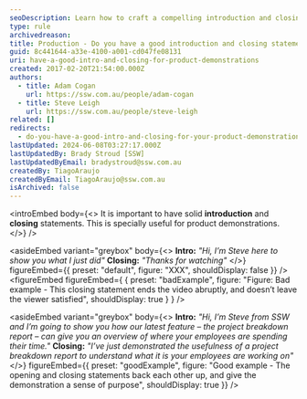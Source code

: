 ```yaml
---
seoDescription: Learn how to craft a compelling introduction and closing statements for your product demonstrations that leave viewers satisfied.
type: rule
archivedreason:
title: Production - Do you have a good introduction and closing statements?
guid: 8c441644-a33e-4100-a001-cd047fe08131
uri: have-a-good-intro-and-closing-for-product-demonstrations
created: 2017-02-20T21:54:00.000Z
authors:
  - title: Adam Cogan
    url: https://ssw.com.au/people/adam-cogan
  - title: Steve Leigh
    url: https://ssw.com.au/people/steve-leigh
related: []
redirects:
  - do-you-have-a-good-intro-and-closing-for-your-product-demonstrations
lastUpdated: 2024-06-08T03:27:17.000Z
lastUpdatedBy: Brady Stroud [SSW]
lastUpdatedByEmail: bradystroud@ssw.com.au
createdBy: TiagoAraujo
createdByEmail: TiagoAraujo@ssw.com.au
isArchived: false
---
```


<introEmbed
  body={<>
It is important to have solid **introduction** and **closing** statements. This is specially useful for product demonstrations.
  </>}
/>

<asideEmbed
  variant="greybox"
  body={<>
    **Intro:** _"Hi, I’m Steve here to show you what I just did"_
**Closing:** _"Thanks for watching"_
  </>}
  figureEmbed={{
    preset: "default",
    figure: "XXX",
    shouldDisplay: false
  }}
/>
<figureEmbed figureEmbed={ {
  preset: "badExample",
  figure: "Figure: Bad example - This closing statement ends the video abruptly, and doesn’t leave the viewer satisfied",
  shouldDisplay: true
} } />



<asideEmbed
  variant="greybox"
  body={<>
    **Intro:** _"Hi, I’m Steve from SSW and I’m going to show you how our latest feature – the project breakdown report – can give you an overview of where your employees are spending their time."_
**Closing:** _"I’ve just demonstrated the usefulness of a project breakdown report to understand what it is your employees are working on"_
  </>}
  figureEmbed={{
    preset: "goodExample",
    figure: "Good example - The opening and closing statements back each other up, and give the demonstration a sense of purpose",
    shouldDisplay: true
  }}
/>
